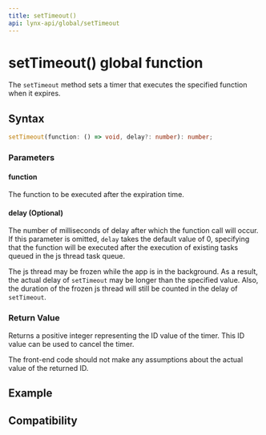 ```yaml
---
title: setTimeout()
api: lynx-api/global/setTimeout
---
```


# setTimeout() global function

The `setTimeout` method sets a timer that executes the specified function when it expires.

## Syntax

```typescript
setTimeout(function: () => void, delay?: number): number;
```

### Parameters

#### function

The function to be executed after the expiration time.

#### delay (Optional)

The number of milliseconds of delay after which the function call will occur.
If this parameter is omitted, `delay` takes the default value of 0, specifying that the function will be executed after the execution of existing tasks queued in the js thread task queue.

The js thread may be frozen while the app is in the background. As a result, the actual delay of `setTimeout` may be longer than the specified value.
Also, the duration of the frozen js thread will still be counted in the delay of `setTimeout`.

### Return Value

Returns a positive integer representing the ID value of the timer.
This ID value can be used to cancel the timer.

The front-end code should not make any assumptions about the actual value of the returned ID.

## Example

## Compatibility


<LegacyCompatTable metadata="lynx-api/global/setTimeout" />
